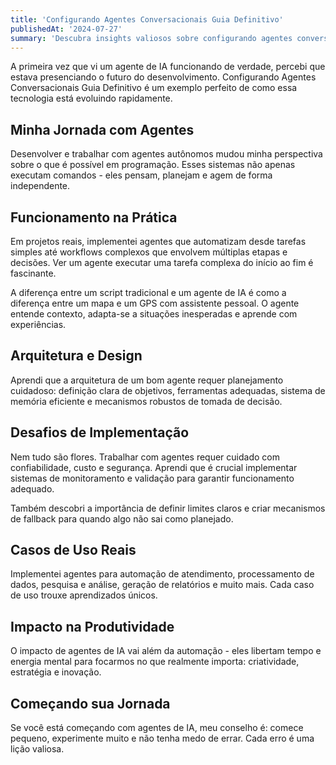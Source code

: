 ```yaml
---
title: 'Configurando Agentes Conversacionais Guia Definitivo'
publishedAt: '2024-07-27'
summary: 'Descubra insights valiosos sobre configurando agentes conversacionais guia definitivo e como essa tecnologia pode transformar sua forma de trabalhar com IA e desenvolvimento.'
---
```



A primeira vez que vi um agente de IA funcionando de verdade, percebi que estava presenciando o futuro do desenvolvimento. Configurando Agentes Conversacionais Guia Definitivo é um exemplo perfeito de como essa tecnologia está evoluindo rapidamente.

## Minha Jornada com Agentes

Desenvolver e trabalhar com agentes autônomos mudou minha perspectiva sobre o que é possível em programação. Esses sistemas não apenas executam comandos - eles pensam, planejam e agem de forma independente.

## Funcionamento na Prática

Em projetos reais, implementei agentes que automatizam desde tarefas simples até workflows complexos que envolvem múltiplas etapas e decisões. Ver um agente executar uma tarefa complexa do início ao fim é fascinante.

A diferença entre um script tradicional e um agente de IA é como a diferença entre um mapa e um GPS com assistente pessoal. O agente entende contexto, adapta-se a situações inesperadas e aprende com experiências.

## Arquitetura e Design

Aprendi que a arquitetura de um bom agente requer planejamento cuidadoso: definição clara de objetivos, ferramentas adequadas, sistema de memória eficiente e mecanismos robustos de tomada de decisão.

## Desafios de Implementação

Nem tudo são flores. Trabalhar com agentes requer cuidado com confiabilidade, custo e segurança. Aprendi que é crucial implementar sistemas de monitoramento e validação para garantir funcionamento adequado.

Também descobri a importância de definir limites claros e criar mecanismos de fallback para quando algo não sai como planejado.

## Casos de Uso Reais

Implementei agentes para automação de atendimento, processamento de dados, pesquisa e análise, geração de relatórios e muito mais. Cada caso de uso trouxe aprendizados únicos.

## Impacto na Produtividade

O impacto de agentes de IA vai além da automação - eles libertam tempo e energia mental para focarmos no que realmente importa: criatividade, estratégia e inovação.

## Começando sua Jornada

Se você está começando com agentes de IA, meu conselho é: comece pequeno, experimente muito e não tenha medo de errar. Cada erro é uma lição valiosa.
